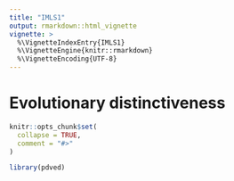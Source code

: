 ```yaml
---
title: "IMLS1"
output: rmarkdown::html_vignette
vignette: >
  %\VignetteIndexEntry{IMLS1}
  %\VignetteEngine{knitr::rmarkdown}
  %\VignetteEncoding{UTF-8}
---
```

# Evolutionary distinctiveness

```r
knitr::opts_chunk$set(
  collapse = TRUE,
  comment = "#>"
)
```

```r
library(pdved)
```
